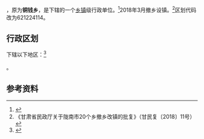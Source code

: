 {{中国乡级行政区|62/12/24/215/000}}

'''{{PAGENAMEBASE}}'''，原为'''铜钱乡'''，是{{PRC admin/fullname|62/12/24/215/000|3}}下辖的一个[[乡镇|乡镇]]级行政单位。<ref>{{PRC admin/ref sgc|{{PRC admin/parent|62/12/24/215/000}}}}</ref>2018年3月撤乡设镇。<ref>《甘肃省民政厅关于陇南市20个乡撤乡改镇的批复》（甘民复〔2018〕11号）</ref>区划代码改为621224114。

== 行政区划 ==
{{PAGENAMEBASE}}下辖以下地区：<ref>{{PRC admin/ref sgc|62/12/24/215/000}}</ref>

{{PRC admin/children|62/12/24/215/000}}。

== 参考资料 ==

{{reflist}}

{{行政区划小作品}}
{{PRC admin/navcat|62/12/24/215/000}}